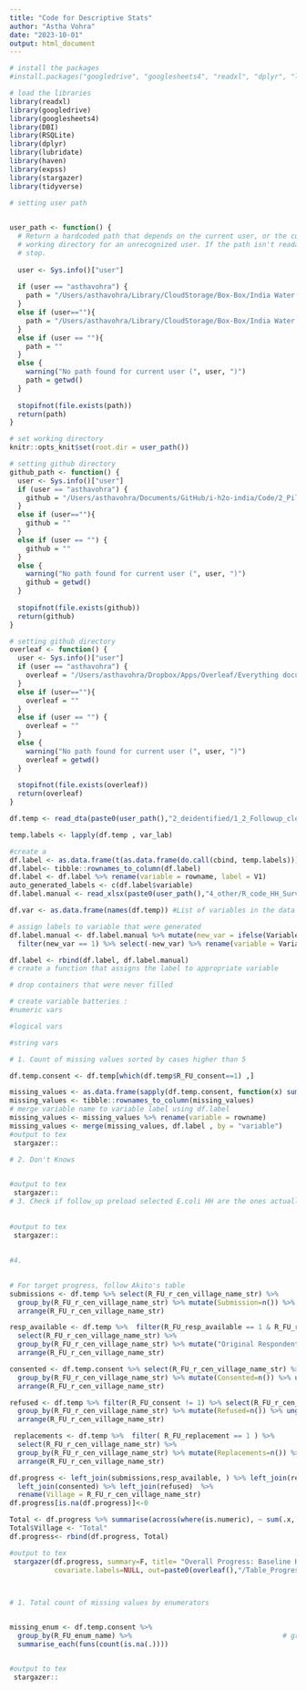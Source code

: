 ```yaml
---
title: "Code for Descriptive Stats"
author: "Astha Vohra"
date: "2023-10-01"
output: html_document
---
```

```r
# install the packages
#install.packages("googledrive", "googlesheets4", "readxl", "dplyr", "lubridate", "haven", "expss", "stargazer")

# load the libraries
library(readxl) 
library(googledrive)
library(googlesheets4)
library(DBI)
library(RSQLite)
library(dplyr)
library(lubridate)
library(haven)
library(expss)
library(stargazer)
library(tidyverse)

```


```r
# setting user path
   

user_path <- function() {
  # Return a hardcoded path that depends on the current user, or the current 
  # working directory for an unrecognized user. If the path isn't readable,
  # stop.
  
  user <- Sys.info()["user"]
  
  if (user == "asthavohra") { 
    path = "/Users/asthavohra/Library/CloudStorage/Box-Box/India Water project/2_Pilot/Data/"
  } 
  else if (user==""){
    path = "/Users/asthavohra/Library/CloudStorage/Box-Box/India Water project/2_Pilot/Data/"
  } 
  else if (user == ""){
    path = ""
  } 
  else {
    warning("No path found for current user (", user, ")")
    path = getwd()
  }
  
  stopifnot(file.exists(path))
  return(path)
}

# set working directory
knitr::opts_knit$set(root.dir = user_path())

# setting github directory
github_path <- function() {
  user <- Sys.info()["user"]
  if (user == "asthavohra") {
    github = "/Users/asthavohra/Documents/GitHub/i-h2o-india/Code/2_Pilot/0_pilot logistics/"
  } 
  else if (user==""){
    github = ""
  } 
  else if (user == "") {
    github = ""
  } 
  else {
    warning("No path found for current user (", user, ")")
    github = getwd()
  }
  
  stopifnot(file.exists(github))
  return(github)
}

# setting github directory
overleaf <- function() {
  user <- Sys.info()["user"]
  if (user == "asthavohra") {
    overleaf = "/Users/asthavohra/Dropbox/Apps/Overleaf/Everything document -ILC/Table/"
  } 
  else if (user==""){
    overleaf = ""
  } 
  else if (user == "") {
    overleaf = ""
  } 
  else {
    warning("No path found for current user (", user, ")")
    overleaf = getwd()
  }
  
  stopifnot(file.exists(overleaf))
  return(overleaf)
}
```

```r
df.temp <- read_dta(paste0(user_path(),"2_deidentified/1_2_Followup_cleaned.dta" ))
```

```r
temp.labels <- lapply(df.temp , var_lab)

#create a 
df.label <- as.data.frame(t(as.data.frame(do.call(cbind, temp.labels)))) 
df.label<- tibble::rownames_to_column(df.label) 
df.label <- df.label %>% rename(variable = rowname, label = V1)  
auto_generated_labels <- c(df.label$variable)
df.label.manual <- read_xlsx(paste0(user_path(),"4_other/R_code_HH_Survey_labels.xlsx" ))

df.var <- as.data.frame(names(df.temp)) #List of variables in the data

# assign labels to variable that were generated
df.label.manual <- df.label.manual %>% mutate(new_var = ifelse(Variable %in% auto_generated_labels, 0,1)) %>% 
  filter(new_var == 1) %>% select(-new_var) %>% rename(variable = Variable, label = Label)

df.label <- rbind(df.label, df.label.manual)
# create a function that assigns the label to appropriate variable

```

```r

# drop containers that were never filled 

# create variable batteries : 
#numeric vars

#logical vars 

#string vars

# 1. Count of missing values sorted by cases higher than 5 

df.temp.consent <- df.temp[which(df.temp$R_FU_consent==1) ,]

missing_values <- as.data.frame(sapply(df.temp.consent, function(x) sum(is.na(x))))%>% rename(   "count" = "sapply(df.temp.consent, function(x) sum(is.na(x)))") %>% filter(count != 0)
missing_values <- tibble::rownames_to_column(missing_values) 
# merge variable name to variable label using df.label
missing_values <- missing_values %>% rename(variable = rowname)
missing_values <- merge(missing_values, df.label , by = "variable")
#output to tex 
 stargazer::
  
# 2. Don't Knows   


#output to tex 
 stargazer::  
# 3. Check if follow_up preload selected E.coli HH are the ones actually being tested for E.coli? 
   
   
#output to tex 
 stargazer::   
   
   
#4. 
   
```


```r


# For target progress, follow Akito's table
submissions <- df.temp %>% select(R_FU_r_cen_village_name_str) %>%
  group_by(R_FU_r_cen_village_name_str) %>% mutate(Submission=n()) %>% ungroup()  %>% unique() %>% 
  arrange(R_FU_r_cen_village_name_str)

resp_available <- df.temp %>%  filter(R_FU_resp_available == 1 & R_FU_replacement == 0 ) %>% 
  select(R_FU_r_cen_village_name_str) %>%
  group_by(R_FU_r_cen_village_name_str) %>% mutate("Original Respondent" =n()) %>% ungroup()  %>% unique() %>% 
  arrange(R_FU_r_cen_village_name_str)

consented <- df.temp.consent %>% select(R_FU_r_cen_village_name_str) %>%
  group_by(R_FU_r_cen_village_name_str) %>% mutate(Consented=n()) %>% ungroup()  %>% unique() %>% 
  arrange(R_FU_r_cen_village_name_str)

refused <- df.temp %>% filter(R_FU_consent != 1) %>% select(R_FU_r_cen_village_name_str) %>%
  group_by(R_FU_r_cen_village_name_str) %>% mutate(Refused=n()) %>% ungroup()  %>% unique() %>% 
  arrange(R_FU_r_cen_village_name_str)

 replacements <- df.temp %>%  filter( R_FU_replacement == 1 ) %>% 
  select(R_FU_r_cen_village_name_str) %>%
  group_by(R_FU_r_cen_village_name_str) %>% mutate(Replacements=n()) %>% ungroup()  %>% unique() %>% 
  arrange(R_FU_r_cen_village_name_str)

df.progress <- left_join(submissions,resp_available, ) %>% left_join(replacements) %>% 
  left_join(consented) %>% left_join(refused)  %>% 
  rename(Village = R_FU_r_cen_village_name_str)
df.progress[is.na(df.progress)]<-0

Total <- df.progress %>% summarise(across(where(is.numeric), ~ sum(.x, na.rm = TRUE)))
Total$Village <- "Total"
df.progress<- rbind(df.progress, Total)

#output to tex 
 stargazer(df.progress, summary=F, title= "Overall Progress: Baseline HH Survey",float=F,rownames = F,
           covariate.labels=NULL, out=paste0(overleaf(),"/Table_Progress_HH_Survey.tex"))

 
```


```r

# 1. Total count of missing values by enumerators


missing_enum <- df.temp.consent %>%
  group_by(R_FU_enum_name) %>%                                     # group by enumerator_id 
  summarise_each(funs(count(is.na(.)))) 


#output to tex 
 stargazer::
   
   
   

```

```r



```

```r



```



